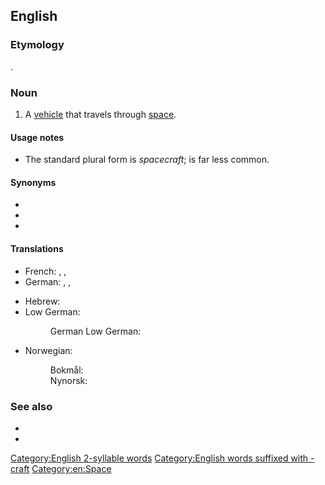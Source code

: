 ==English==
{{wikipedia}}

===Etymology===
{{compound|en|space|craft}}.

===Noun===
{{en-noun|spacecraft|s}}

# A [[vehicle]] that travels through [[space]].

====Usage notes====
* The standard plural form is ''spacecraft''; {{m|en|spacecrafts}} is far less common.

====Synonyms====
* {{l|en|spaceship}}
* {{l|en|space vehicle}}
* {{l|en|starcraft}}

====Translations====
{{trans-top-see|vehicle that travels through space|spaceship}}
* French: {{t+|fr|astronef|m}}, {{t+|fr|spationef|m}}, {{t+|fr|véhicule spatial|m}}
* German: {{t+|de|Raumfahrzeug|n}}, {{t|de|Weltraumfahrzeug|n}}, {{t|de|Weltraumflugkörper|m}}
{{trans-mid}}
* Hebrew: {{t+|he|חללית|f|tr=khalalít}}
* Low German:
*: German Low German: {{t|nds-de|Ruumfohrtüüg|n}}
* Norwegian:
*: Bokmål: {{t|nb|romfartøy|n}}
*: Nynorsk: {{t|nn|romfartøy|n}}
{{trans-bottom}}

===See also===
* {{l|en|space shuttle}}
* {{l|en|timeship}}

[[Category:English 2-syllable words]]
[[Category:English words suffixed with -craft]]
[[Category:en:Space]]